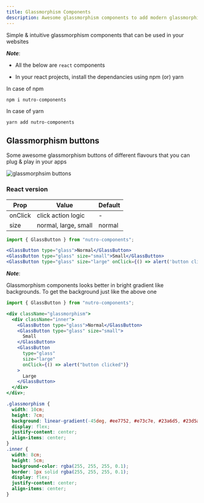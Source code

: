 ```yaml
---
title: Glassmorphism Components
description: Awesome glassmorphism components to add modern glassmorphism flavour to your websites
---
```


Simple & intuitive glassmorphism components that can be used in your websites

_**Note**_:

- All the below are `react` components

- In your react projects, install the dependancies using npm (or) yarn

In case of npm

```curl
npm i nutro-components
```

In case of yarn

```curl
yarn add nutro-components
```

## Glassmorphism buttons

Some awesome glassmorphism buttons of different flavours that you can plug & play in your apps

<img src="./images/glassButton.png" alt="glassmorphsim buttons" />


### React version

| Prop    | Value                | Default |
| ------- | -------------------- | ------- |
| onClick | click action logic   | -       |
| size    | normal, large, small | normal  |

```jsx
import { GlassButton } from "nutro-components";

<GlassButton type="glass">Normal</GlassButton>
<GlassButton type="glass" size="small">Small</GlassButton>
<GlassButton type="glass" size="large" onClick={() => alert('button clicked')}>Large</GlassButton>
```

_**Note**_:

Glassmorphism components looks better in bright gradient like backgrounds. To get the background just like the above one

```jsx
import { GlassButton } from "nutro-components";

<div className="glassmorphism">
  <div className="inner">
    <GlassButton type="glass">Normal</GlassButton>
    <GlassButton type="glass" size="small">
      Small
    </GlassButton>
    <GlassButton
      type="glass"
      size="large"
      onClick={() => alert("button clicked")}
    >
      Large
    </GlassButton>
  </div>
</div>;
```

```css
.glassmorphism {
  width: 10cm;
  height: 7cm;
  background: linear-gradient(-45deg, #ee7752, #e73c7e, #23a6d5, #23d5ab);
  display: flex;
  justify-content: center;
  align-items: center;
}
.inner {
  width: 8cm;
  height: 5cm;
  background-color: rgba(255, 255, 255, 0.1);
  border: 1px solid rgba(255, 255, 255, 0.1);
  display: flex;
  justify-content: center;
  align-items: center;
}
```

